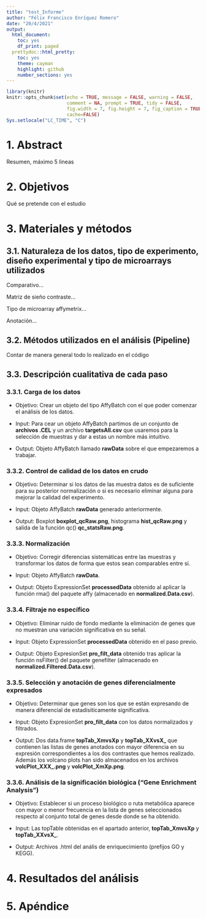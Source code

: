 ```yaml
---
title: "test_Informe"
author: "Félix Francisco Enríquez Romero"
date: "20/4/2021"
output:
  html_document:
    toc: yes
    df_print: paged
  prettydoc::html_pretty:
    toc: yes
    theme: cayman
    highlight: github
    number_sections: yes
---
```


```r
library(knitr)
knitr::opts_chunk$set(echo = TRUE, message = FALSE, warning = FALSE, 
                      comment = NA, prompt = TRUE, tidy = FALSE, 
                      fig.width = 7, fig.height = 7, fig_caption = TRUE,
                      cache=FALSE)
Sys.setlocale("LC_TIME", "C")
```

# 1. Abstract

Resumen, máximo 5 lineas

# 2. Objetivos

Qué se pretende con el estudio

# 3. Materiales y métodos

## 3.1. Naturaleza de los datos, tipo de experimento, diseño experimental y tipo de microarrays utilizados 

Comparativo...

Matriz de sieño contraste...

Tipo de microarray affymetrix...

Anotación...

## 3.2. Métodos utilizados en el análisis (Pipeline)

Contar de manera general todo lo realizado en el código

## 3.3. Descripción cualitativa de cada paso

### 3.3.1. Carga de los datos

- Objetivo: Crear un objeto del tipo AffyBatch con el que poder comenzar el análisis de los datos.

- Input: Para cear un objeto AffyBatch partimos de un conjunto de **archivos .CEL** y un archivo **targetsAll.csv** que usaremos para la selección de muestras y dar a estas un nombre más intuitivo.

- Output: Objeto AffyBatch llamado **rawData** sobre el que empezaremos a trabajar.

### 3.3.2. Control de calidad de los datos en crudo

- Objetivo: Determinar si los datos de las muestra datos es de suficiente para su posterior normalización o si es necesario eliminar alguna para mejorar la calidad del experimento.

- Input: Objeto AffyBatch **rawData** generado anteriormente.

- Output: Boxplot **boxplot_qcRaw.png**, histograma **hist_qcRaw.png** y salida de la función qc() **qc_statsRaw.png**.

### 3.3.3. Normalización

- Objetivo: Corregir diferencias sistemáticas entre las muestras y transformar los datos de forma que estos sean comparables entre sí.

- Input: Objeto AffyBatch **rawData**.

- Output: Objeto ExpressionSet **processedData** obtenido al aplicar la función rma() del paquete affy (almacenado en **normalized.Data.csv**).

### 3.3.4. Filtraje no específico

- Objetivo: Eliminar ruido de fondo mediante la eliminación de genes que no muestran una variación significativa en su señal.

- Input: Objeto ExpressionSet **processedData** obtenido en el paso previo.

- Output: Objeto ExpresionSet **pro_filt_data** obtenido tras aplicar la función nsFilter() del paquete genefilter (almacenado en **normalized.Filtered.Data.csv**).

### 3.3.5. Selección y anotación de genes diferencialmente expresados

- Objetivo: Determinar que genes son los que se están expresando de manera diferencial de estadísiticamente significativa.

- Input: Objeto ExpresionSet **pro_filt_data** con los datos normalizados y filtrados.

- Output: Dos data.frame **topTab_XmvsXp** y **topTab_XXvsX_** que contienen las listas de genes anotados con mayor diferencia en su expresión correspondientes a los dos contrastes que hemos realizado. Además los volcano plots han sido almacenados en los archivos **volcPlot_XXX_.png** y **volcPlot_XmXp.png**.

### 3.3.6. Análisis de la significación biológica (“Gene Enrichment Analysis”)

- Objetivo: Establecer si un proceso biológico o ruta metabólica aparece con mayor o menor frecuencia en la lista de genes seleccionados respecto al conjunto total de genes desde donde se ha obtenido.

- Input: Las topTable obtenidas en el apartado anterior, **topTab_XmvsXp** y **topTab_XXvsX_**.

- Output: Archivos .html del anális de enriquecimiento (prefijos GO y KEGG).


# 4. Resultados del análisis

# 5. Apéndice
